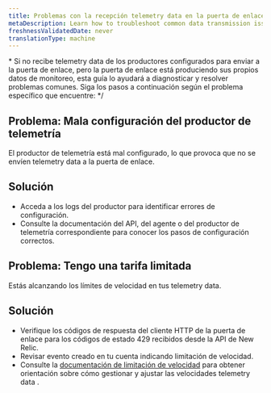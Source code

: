 ```yaml
---
title: Problemas con la recepción telemetry data en la puerta de enlace
metaDescription: Learn how to troubleshoot common data transmission issues with telemetry data reception at the Pipeline Control gateway.
freshnessValidatedDate: never
translationType: machine
---
```


\* Si no recibe telemetry data de los productores configurados para enviar a la puerta de enlace, pero la puerta de enlace está produciendo sus propios datos de monitoreo, esta guía lo ayudará a diagnosticar y resolver problemas comunes. Siga los pasos a continuación según el problema específico que encuentre: \*/

## Problema: Mala configuración del productor de telemetría

El productor de telemetría está mal configurado, lo que provoca que no se envíen telemetry data a la puerta de enlace.

## Solución

* Acceda a los logs del productor para identificar errores de configuración.
* Consulte la documentación del API, del agente o del productor de telemetría correspondiente para conocer los pasos de configuración correctos.

## Problema: Tengo una tarifa limitada

Estás alcanzando los límites de velocidad en tus telemetry data.

## Solución

* Verifique los códigos de respuesta del cliente HTTP de la puerta de enlace para los códigos de estado 429 recibidos desde la API de New Relic.
* Revisar evento creado en tu cuenta indicando limitación de velocidad.
* Consulte la [documentación de limitación de velocidad](https://docs.newrelic.com/search-results/?query=rate%20limiting&page=2) para obtener orientación sobre cómo gestionar y ajustar las velocidades telemetry data .